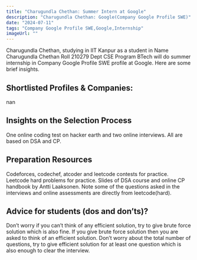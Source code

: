 ```yaml
---
title: "Charugundla Chethan: Summer Intern at Google"
description: "Charugundla Chethan: Google(Company Google Profile SWE)"
date: "2024-07-11"
tags: "Company Google Profile SWE,Google,Internship"
imageUrl: ""
---
```


Charugundla Chethan, studying in IIT Kanpur as a  student in Name Charugundla Chethan Roll 210279 Dept CSE Program BTech will do
 summer internship in Company Google Profile SWE profile at Google. Here are some brief
insights.

## Shortlisted Profiles & Companies:
nan

## Insights on the Selection Process
One online coding test on hacker earth and two online interviews. All are based on DSA and CP.

##  Preparation Resources
Codeforces, codechef, atcoder and leetcode contests for practice. Leetcode hard problems for practice. Slides of DSA course and online CP handbook by Antti Laaksonen. Note some of the questions asked in the interviews and online assessments are directly from leetcode(hard).

## Advice for students (dos and don’ts)? 
Don’t worry if you can’t think of any efficient solution, try to give brute force solution which is also fine. If you give brute force solution then you are asked to think of an efficient solution. Don’t worry about the total number of questions, try to give efficient solution for at least one question which is also enough to clear the interview.

